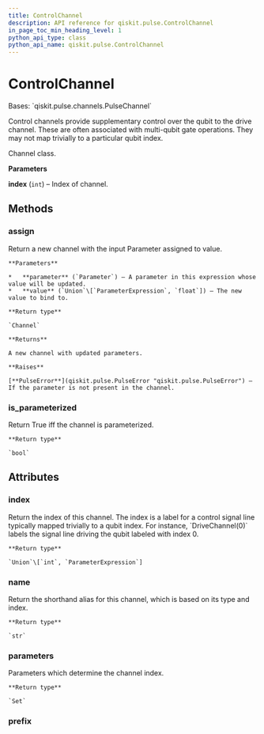 ```yaml
---
title: ControlChannel
description: API reference for qiskit.pulse.ControlChannel
in_page_toc_min_heading_level: 1
python_api_type: class
python_api_name: qiskit.pulse.ControlChannel
---
```


# ControlChannel

<Class id="qiskit.pulse.ControlChannel" isDedicatedPage={true} github="https://github.com/qiskit/qiskit/tree/stable/0.18/qiskit/pulse/channels.py" signature="ControlChannel(index)" modifiers="class">
  Bases: `qiskit.pulse.channels.PulseChannel`

  Control channels provide supplementary control over the qubit to the drive channel. These are often associated with multi-qubit gate operations. They may not map trivially to a particular qubit index.

  Channel class.

  **Parameters**

  **index** (`int`) – Index of channel.

  ## Methods

  <span id="qiskit-pulse-controlchannel-assign" />

  ### assign

  <Function id="qiskit.pulse.ControlChannel.assign" signature="ControlChannel.assign(parameter, value)">
    Return a new channel with the input Parameter assigned to value.

    **Parameters**

    *   **parameter** (`Parameter`) – A parameter in this expression whose value will be updated.
    *   **value** (`Union`\[`ParameterExpression`, `float`]) – The new value to bind to.

    **Return type**

    `Channel`

    **Returns**

    A new channel with updated parameters.

    **Raises**

    [**PulseError**](qiskit.pulse.PulseError "qiskit.pulse.PulseError") – If the parameter is not present in the channel.
  </Function>

  <span id="qiskit-pulse-controlchannel-is-parameterized" />

  ### is\_parameterized

  <Function id="qiskit.pulse.ControlChannel.is_parameterized" signature="ControlChannel.is_parameterized()">
    Return True iff the channel is parameterized.

    **Return type**

    `bool`
  </Function>

  ## Attributes

  ### index

  <Attribute id="qiskit.pulse.ControlChannel.index">
    Return the index of this channel. The index is a label for a control signal line typically mapped trivially to a qubit index. For instance, `DriveChannel(0)` labels the signal line driving the qubit labeled with index 0.

    **Return type**

    `Union`\[`int`, `ParameterExpression`]
  </Attribute>

  ### name

  <Attribute id="qiskit.pulse.ControlChannel.name">
    Return the shorthand alias for this channel, which is based on its type and index.

    **Return type**

    `str`
  </Attribute>

  ### parameters

  <Attribute id="qiskit.pulse.ControlChannel.parameters">
    Parameters which determine the channel index.

    **Return type**

    `Set`
  </Attribute>

  ### prefix

  <Attribute id="qiskit.pulse.ControlChannel.prefix" attributeValue="'u'" />
</Class>

